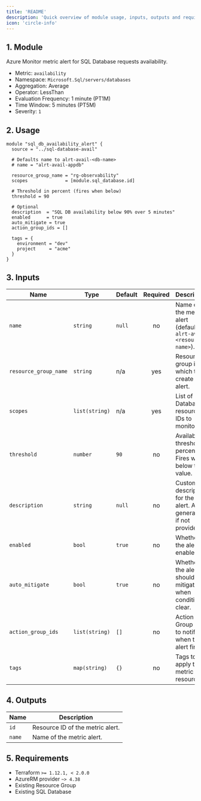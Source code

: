 ```yaml
---
title: 'README'
description: 'Quick overview of module usage, inputs, outputs and requirements.'
icon: 'circle-info'
---
```


## 1. Module
Azure Monitor metric alert for SQL Database requests availability.

- Metric: `availability`
- Namespace: `Microsoft.Sql/servers/databases`
- Aggregation: Average
- Operator: LessThan
- Evaluation Frequency: 1 minute (PT1M)
- Time Window: 5 minutes (PT5M)
- Severity: `1`

## 2. Usage
```hcl
module "sql_db_availability_alert" {
  source = "../sql-database-avail"

  # Defaults name to alrt-avail-<db-name>
  # name = "alrt-avail-appdb"

  resource_group_name = "rg-observability"
  scopes              = [module.sql_database.id]

  # Threshold in percent (fires when below)
  threshold = 90

  # Optional
  description  = "SQL DB availability below 90% over 5 minutes"
  enabled      = true
  auto_mitigate = true
  action_group_ids = []

  tags = {
    environment = "dev"
    project     = "acme"
  }
}
```

## 3. Inputs
| Name | Type | Default | Required | Description |
|------|------|---------|:--------:|-------------|
| `name` | `string` | `null` | no | Name of the metric alert (defaults to `alrt-avail-<resource-name>`). |
| `resource_group_name` | `string` | n/a | yes | Resource group in which to create the alert. |
| `scopes` | `list(string)` | n/a | yes | List of SQL Database resource IDs to monitor. |
| `threshold` | `number` | `90` | no | Availability threshold percentage. Fires when below this value. |
| `description` | `string` | `null` | no | Custom description for the alert. Auto-generated if not provided. |
| `enabled` | `bool` | `true` | no | Whether the alert is enabled. |
| `auto_mitigate` | `bool` | `true` | no | Whether the alert should auto mitigate when conditions clear. |
| `action_group_ids` | `list(string)` | `[]` | no | Action Group IDs to notify when the alert fires. |
| `tags` | `map(string)` | `{}` | no | Tags to apply to the metric alert resource. |

## 4. Outputs
| Name | Description |
|------|-------------|
| `id` | Resource ID of the metric alert. |
| `name` | Name of the metric alert. |

## 5. Requirements
- Terraform `>= 1.12.1, < 2.0.0`
- AzureRM provider `~> 4.38`
- Existing Resource Group
- Existing SQL Database


